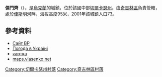{{coord|49|12|42|N|32|15|51|E|scale:30000_region:UA|display=title}}

'''傑門齊'''（{{lang-uk|Деменці}}），是[[烏克蘭|烏克蘭]]的城鎮，位於該國中部[[切爾卡瑟州|切爾卡瑟州]]，由[[奇吉林區|奇吉林區]]負責管轄，處於[[佳斯明河|佳斯明河]]畔，海拔高度95米，2001年該城鎮人口73。

==參考資料==
*[http://gska2.rada.gov.ua/pls/z7502/A005?rdat1=10.06.2007&rf7571=38588 Сайт ВР]{{dead link|date=2017年11月 |bot=InternetArchiveBot |fix-attempted=yes }}
*[http://weather.in.ua/ua/cherkasskaja/6491 Погода в Україні] {{Wayback|url=http://weather.in.ua/ua/cherkasskaja/6491 |date=20111221093722 }}
*[http://gska2.rada.gov.ua/pls/z7502/A005?rdat1=26.07.2009&rf7571=38588 картка]{{dead link|date=2017年11月 |bot=InternetArchiveBot |fix-attempted=yes }}
*[http://maps.vlasenko.net/?y=49.24930&x=32.21638 maps.vlasenko.net] {{Wayback|url=http://maps.vlasenko.net/?y=49.24930&x=32.21638 |date=20160305043151 }}{{ref-ru}}
{{Cherkasy-geo-stub}}
[[Category:切爾卡瑟州村落|Category:切爾卡瑟州村落]]
[[Category:奇吉林區村落|Category:奇吉林區村落]]